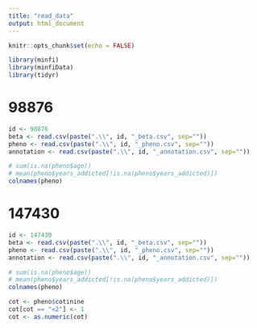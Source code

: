 ```yaml
---
title: "read_data"
output: html_document
---
```


```r
knitr::opts_chunk$set(echo = FALSE)

library(minfi)
library(minfiData)
library(tidyr)
```

# 98876

```r
id <- 98876
beta <- read.csv(paste(".\\", id, "_beta.csv", sep=""))
pheno <- read.csv(paste(".\\", id, "_pheno.csv", sep=""))
annotation <- read.csv(paste(".\\", id, "_annotation.csv", sep=""))
```

```r
# sum(is.na(pheno$age))
# mean(pheno$years_addicted[!is.na(pheno$years_addicted)])
colnames(pheno)
```

# 147430

```r
id <- 147430
beta <- read.csv(paste(".\\", id, "_beta.csv", sep=""))
pheno <- read.csv(paste(".\\", id, "_pheno.csv", sep=""))
annotation <- read.csv(paste(".\\", id, "_annotation.csv", sep=""))
```

```r
# sum(is.na(pheno$age))
# mean(pheno$years_addicted[!is.na(pheno$years_addicted)])
colnames(pheno)
```

```r
cot <- pheno$cotinine
cot[cot == "<2"] <- 1
cot <- as.numeric(cot)
```

